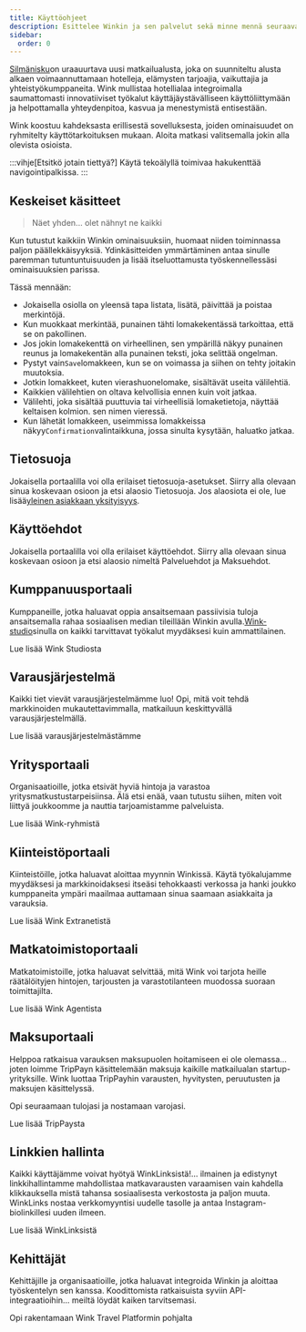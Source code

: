 ```yaml
---
title: Käyttöohjeet
description: Esittelee Winkin ja sen palvelut sekä minne mennä seuraavaksi.
sidebar:
  order: 0
---
```


[Silmänisku](https://wink.travel)on uraauurtava uusi matkailualusta, joka on suunniteltu alusta alkaen voimaannuttamaan hotelleja, elämysten tarjoajia, vaikuttajia ja yhteistyökumppaneita. Wink mullistaa hotellialaa integroimalla saumattomasti innovatiiviset työkalut käyttäjäystävälliseen käyttöliittymään ja helpottamalla yhteydenpitoa, kasvua ja menestymistä entisestään.

Wink koostuu kahdeksasta erillisestä sovelluksesta, joiden ominaisuudet on ryhmitelty käyttötarkoituksen mukaan.
Aloita matkasi valitsemalla jokin alla olevista osioista.

:::vihje\[Etsitkö jotain tiettyä?]
Käytä tekoälyllä toimivaa hakukenttää navigointipalkissa.
:::

## Keskeiset käsitteet

> Näet yhden... olet nähnyt ne kaikki

Kun tutustut kaikkiin Winkin ominaisuuksiin, huomaat niiden toiminnassa paljon päällekkäisyyksiä.
Ydinkäsitteiden ymmärtäminen antaa sinulle paremman tutuntuntuisuuden ja lisää itseluottamusta työskennellessäsi ominaisuuksien parissa.

Tässä mennään:

* Jokaisella osiolla on yleensä tapa listata, lisätä, päivittää ja poistaa merkintöjä.
* Kun muokkaat merkintää, punainen tähti<Badge text="*" variant="danger" size="large" />
  lomakekentässä tarkoittaa, että se on pakollinen.
* Jos jokin lomakekenttä on virheellinen, sen ympärillä näkyy punainen reunus ja lomakekentän alla punainen teksti, joka selittää ongelman.
* Pystyt vain`Save`lomakkeen, kun se on voimassa ja siihen on tehty joitakin muutoksia.
* Jotkin lomakkeet, kuten vierashuonelomake, sisältävät useita välilehtiä.
* Kaikkien välilehtien on oltava kelvollisia ennen kuin voit jatkaa.
* Välilehti, joka sisältää puuttuvia tai virheellisiä lomaketietoja, näyttää keltaisen kolmion.<Badge text="⚠️" variant="caution" size="large" />
  sen nimen vieressä.
* Kun lähetät lomakkeen, useimmissa lomakkeissa näkyy`Confirmation`valintaikkuna, jossa sinulta kysytään, haluatko jatkaa.

## Tietosuoja

Jokaisella portaalilla voi olla erilaiset tietosuoja-asetukset. Siirry alla olevaan sinua koskevaan osioon ja etsi alaosio Tietosuoja. Jos alaosiota ei ole, lue lisää[yleinen asiakkaan yksityisyys](/booking-engine/privacy).

## Käyttöehdot

Jokaisella portaalilla voi olla erilaiset käyttöehdot. Siirry alla olevaan sinua koskevaan osioon ja etsi alaosio nimeltä Palveluehdot ja Maksuehdot.

## Kumppanuusportaali

Kumppaneille, jotka haluavat oppia ansaitsemaan passiivisia tuloja ansaitsemalla rahaa sosiaalisen median tileillään Winkin avulla.[Wink-studio](https://studio.wink.travel)sinulla on kaikki tarvittavat työkalut myydäksesi kuin ammattilainen.

<LinkButton href="/studio/what-is-studio">
  Lue lisää Wink Studiosta
</LinkButton>


## Varausjärjestelmä

Kaikki tiet vievät varausjärjestelmämme luo! Opi, mitä voit tehdä markkinoiden mukautettavimmalla, matkailuun keskittyvällä varausjärjestelmällä.

<LinkButton href="/booking-engine/in-a-nutshell">
  Lue lisää varausjärjestelmästämme
</LinkButton>


## Yritysportaali

Organisaatioille, jotka etsivät hyviä hintoja ja varastoa yritysmatkustustarpeisiinsa. Älä etsi enää, vaan tutustu siihen, miten voit liittyä joukkoomme ja nauttia tarjoamistamme palveluista.

<LinkButton href="/corporate/what-is-group">
  Lue lisää Wink-ryhmistä
</LinkButton>


## Kiinteistöportaali

Kiinteistöille, jotka haluavat aloittaa myynnin Winkissä. Käytä työkalujamme myydäksesi ja markkinoidaksesi itseäsi tehokkaasti verkossa ja hanki joukko kumppaneita ympäri maailmaa auttamaan sinua saamaan asiakkaita ja varauksia.

<LinkButton href="/extranet/what-is-extranet">
  Lue lisää Wink Extranetistä
</LinkButton>


## Matkatoimistoportaali

Matkatoimistoille, jotka haluavat selvittää, mitä Wink voi tarjota heille räätälöityjen hintojen, tarjousten ja varastotilanteen muodossa suoraan toimittajilta.

<LinkButton href="/travel-agent/what-is-agent">
  Lue lisää Wink Agentista
</LinkButton>


## Maksuportaali

Helppoa ratkaisua varauksen maksupuolen hoitamiseen ei ole olemassa... joten loimme TripPayn käsittelemään maksuja kaikille matkailualan startup-yrityksille. Wink luottaa TripPayhin varausten, hyvitysten, peruutusten ja maksujen käsittelyssä.

Opi seuraamaan tulojasi ja nostamaan varojasi.

<LinkButton href="/payment/what-is-trip-pay">
  Lue lisää TripPaysta
</LinkButton>


## Linkkien hallinta

Kaikki käyttäjämme voivat hyötyä WinkLinksistä!... ilmainen ja edistynyt linkkihallintamme mahdollistaa matkavarausten varaamisen vain kahdella klikkauksella mistä tahansa sosiaalisesta verkostosta ja paljon muuta.
WinkLinks nostaa verkkomyyntisi uudelle tasolle ja antaa Instagram-biolinkillesi uuden ilmeen.

<LinkButton href="/link-manager/wink-links">
  Lue lisää WinkLinksistä
</LinkButton>


## Kehittäjät

Kehittäjille ja organisaatioille, jotka haluavat integroida Winkin ja aloittaa työskentelyn sen kanssa. Koodittomista ratkaisuista syviin API-integraatioihin... meiltä löydät kaiken tarvitsemasi.

<LinkButton href="/developers/build-on-wink">
  Opi rakentamaan Wink Travel Platformin pohjalta
</LinkButton>

